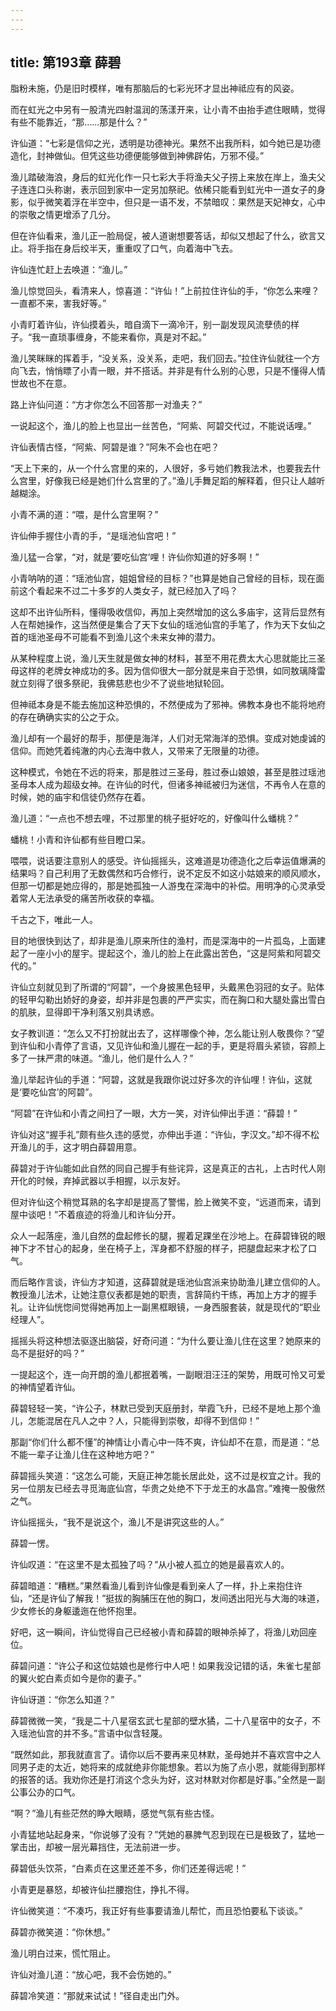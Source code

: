```yaml
---
---
---
```

title: 第193章 薛碧
---





脂粉未施，仍是旧时模样，唯有那脑后的七彩光环才显出神祗应有的风姿。

而在虹光之中另有一股清光四射温润的荡漾开来，让小青不由抬手遮住眼睛，觉得有些不能靠近，“那……那是什么？”

许仙道：“七彩是信仰之光，透明是功德神光。果然不出我所料，如今她已是功德造化，封神做仙。但凭这些功德便能够做到神佛辟佑，万邪不侵。”

渔儿踏破海浪，身后的虹光化作一只七彩大手将渔夫父子捞上来放在岸上，渔夫父子连连口头称谢，表示回到家中一定另加祭祀。依稀只能看到虹光中一道女子的身影，似乎微笑着浮在半空中，但只是一语不发，不禁暗叹：果然是天妃神女，心中的崇敬之情更增添了几分。

但在许仙看来，渔儿正一脸局促，被人道谢想要答话，却似又想起了什么，欲言又止。将手指在身后绞半天，重重叹了口气，向着海中飞去。

许仙连忙赶上去唤道：“渔儿。”

渔儿惊觉回头，看清来人，惊喜道：“许仙！”上前拉住许仙的手，“你怎么来哩？一直都不来，害我好等。”

小青盯着许仙，许仙摸着头，暗自滴下一滴冷汗，别一副发现风流孽债的样子。“我一直琐事缠身，不能来看你，真是对不起。”

渔儿笑眯眯的挥着手，“没关系，没关系，走吧，我们回去。”拉住许仙就往一个方向飞去，悄悄瞟了小青一眼，并不搭话。并非是有什么别的心思，只是不懂得人情世故也不在意。

路上许仙问道：“方才你怎么不回答那一对渔夫？”

一说起这个，渔儿的脸上也显出一丝苦色，“阿紫、阿碧交代过，不能说话哩。”

许仙表情古怪，“阿紫、阿碧是谁？”阿朱不会也在吧？

“天上下来的，从一个什么宫里的来的，人很好，多亏她们教我法术，也要我去什么宫里，好像我已经是她们什么宫里的了。”渔儿手舞足蹈的解释着，但只让人越听越糊涂。

小青不满的道：“喂，是什么宫里啊？”

许仙伸手握住小青的手，“是瑶池仙宫吧！”

渔儿猛一合掌，“对，就是‘要吃仙宫’哩！许仙你知道的好多啊！”

小青呐呐的道：“瑶池仙宫，姐姐曾经的目标？”也算是她自己曾经的目标，现在面前这个看起来不过二十多岁的人类女子，就已经加入了吗？

这却不出许仙所料，懂得吸收信仰，再加上突然增加的这么多庙宇，这背后显然有人在帮她操作，这当然便是集合了天下女仙的瑶池仙宫的手笔了，作为天下女仙之首的瑶池圣母不可能看不到渔儿这个未来女神的潜力。

从某种程度上说，渔儿天生就是做女神的材料，甚至不用花费太大心思就能比三圣母这样的老牌女神成功的多。因为信仰很大一部分就是来自于恐惧，如同敖璃降雷就立刻得了很多祭祀，我佛慈悲也少不了说些地狱轮回。

但神祗本身是不能去施加这种恐惧的，不然便成为了邪神。佛教本身也不能将地府的存在确确实实的公之于众。

渔儿却有一个最好的帮手，那便是海洋，人们对无常海洋的恐惧。变成对她虔诚的信仰。而她凭着纯澈的内心去海中救人，又带来了无限量的功德。

这种模式，令她在不远的将来，那是胜过三圣母，胜过泰山娘娘，甚至是胜过瑶池圣母本人成为超级女神。在许仙的时代，但诸多神祗被归为迷信，不再令人在意的时候，她的庙宇和信徒仍然存在着。

渔儿道：“一点也不想去哩，不过那里的桃子挺好吃的，好像叫什么蟠桃？”

蟠桃！小青和许仙都有些目瞪口呆。

喂喂，说话要注意别人的感受。许仙摇摇头，这难道是功德造化之后幸运值爆满的结果吗？自己利用了无数偶然和巧合修行，说不定反不如这小姑娘来的顺风顺水，但那一切都是她应得的，那是她孤独一人游曳在深海中的补偿。用明净的心灵承受着常人无法承受的痛苦所收获的幸福。

千古之下，唯此一人。

目的地很快到达了，却非是渔儿原来所住的渔村，而是深海中的一片孤岛，上面建起了一座小小的屋宇。提起这个，渔儿的脸上在此露出苦色，“这是阿紫和阿碧交代的。”

许仙立刻就见到了所谓的“阿碧”，一个身披黑色轻甲，头戴黑色羽冠的女子。贴体的轻甲勾勒出娇好的身姿，却并非是包裹的严严实实，而在胸口和大腿处露出雪白的肌肤，显得即干净利落又别具诱惑。

女子教训道：“怎么又不打扮就出去了，这样哪像个神，怎么能让别人敬畏你？”望到许仙和小青停了言语，又见许仙和渔儿握在一起的手，更是将眉头紧锁，容颜上多了一抹严肃的味道。“渔儿，他们是什么人？”

渔儿举起许仙的手道：“阿碧，这就是我跟你说过好多次的许仙哩！许仙，这就是‘要吃仙宫’的阿碧”。

“阿碧”在许仙和小青之间扫了一眼，大方一笑，对许仙伸出手道：“薛碧！”

许仙对这“握手礼”颇有些久违的感觉，亦伸出手道：“许仙，字汉文。”却不得不松开渔儿的手，这才明白薛碧用意。

薛碧对于许仙能如此自然的同自己握手有些诧异，这是真正的古礼，上古时代人刚开化的时候，弃掉武器以手相握，以示友好。

但对许仙这个稍觉耳熟的名字却是提高了警惕，脸上微笑不变，“远道而来，请到屋中谈吧！”不着痕迹的将渔儿和许仙分开。

众人一起落座，渔儿自然的盘起修长的腿，握着足踝坐在沙地上。在薛碧锋锐的眼神下才不甘心的起身，坐在椅子上，浑身都不舒服的样子，把腿盘起来才松了口气。

而后略作言谈，许仙方才知道，这薛碧就是瑶池仙宫派来协助渔儿建立信仰的人。教授渔儿法术，让她注意仪表都是她的职责，言辞简约干练，再加上方才的握手礼。让许仙恍惚间觉得她再加上一副黑框眼镜，一身西服套装，就是现代的“职业经理人”。

摇摇头将这种想法驱逐出脑袋，好奇问道：“为什么要让渔儿住在这里？她原来的岛不是挺好的吗？”

一提起这个，连一向开朗的渔儿都抿着嘴，一副眼泪汪汪的架势，用既可怜又可爱的神情望着许仙。

薛碧轻轻一笑，“许公子，林默已受到天庭册封，举霞飞升，已经不是地上那个渔儿，怎能混居在凡人之中？人，只能得到崇敬，却得不到信仰！”

那副“你们什么都不懂”的神情让小青心中一阵不爽，许仙却不在意，而是道：“总不能一辈子让渔儿住在这种地方吧？”

薛碧摇头笑道：“这怎么可能，天庭正神怎能长居此处，这不过是权宜之计。我的另一位朋友已经去寻觅海底仙宫，华贵之处绝不下于龙王的水晶宫。”难掩一股傲然之气。

许仙摇摇头，“我不是说这个，渔儿不是讲究这些的人。”

薛碧一愣。

许仙叹道：“在这里不是太孤独了吗？”从小被人孤立的她是最喜欢人的。

薛碧暗道：“糟糕。”果然看渔儿看到许仙像是看到亲人了一样，扑上来抱住许仙，“还是许仙了解我！”挺拔的胸脯压在他的胸口，发间透出阳光与大海的味道，少女修长的身躯逶迤在他怀抱里。

好吧，这一瞬间，许仙觉得自己已经被小青和薛碧的眼神杀掉了，将渔儿劝回座位。

薛碧问道：“许公子和这位姑娘也是修行中人吧！如果我没记错的话，朱雀七星部的翼火蛇白素贞如今是你的妻子。”

许仙讶道：“你怎么知道？”

薛碧微微一笑，“我是二十八星宿玄武七星部的壁水獝，二十八星宿中的女子，不入瑶池仙宫的并不多。”言语中似含轻蔑。

“既然如此，那我就直言了。请你以后不要再来见林默，圣母她并不喜欢宫中之人同男子走的太近，她将来的成就绝非你能想象。若以为施了点小恩，就能得到那样的报答的话。我劝你还是打消这个念头为好，这对林默对你都是好事。”全然是一副公事公办的口气。

“啊？”渔儿有些茫然的睁大眼睛，感觉气氛有些古怪。

小青猛地站起身来，“你说够了没有？”凭她的暴脾气忍到现在已是极致了，猛地一掌击出，却被一层光幕挡住，无法前进一步。

薛碧低头饮茶，“白素贞在这里还差不多，你们还差得远呢！”

小青更是暴怒，却被许仙拦腰抱住，挣扎不得。

许仙微笑道：“不凑巧，我正好有些事要请渔儿帮忙，而且恐怕要私下谈谈。”

薛碧亦微笑道：“你休想。”

渔儿明白过来，慌忙阻止。

许仙对渔儿道：“放心吧，我不会伤她的。”

薛碧冷笑道：“那就来试试！”径自走出门外。